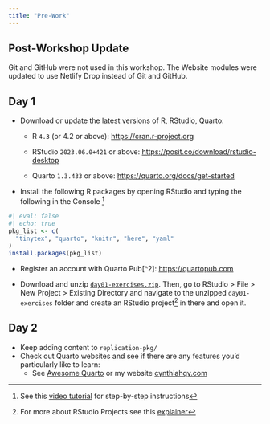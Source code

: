 ```yaml
---
title: "Pre-Work"
---
```


::: callout-tip
## Post-Workshop Update
Git and GitHub were not used in this workshop. The Website modules were updated to use Netlify Drop instead of Git and GitHub.
:::

## Day 1

-   Download or update the latest versions of R, RStudio, Quarto:

    -   R `4.3` (or 4.2 or above): <https://cran.r-project.org>

    -   RStudio `2023.06.0+421` or above: <https://posit.co/download/rstudio-desktop>

    -   Quarto `1.3.433` or above: <https://quarto.org/docs/get-started>

-   Install the following R packages by opening RStudio and typing the following in the Console [^1]

```r
#| eval: false
#| echo: true
pkg_list <- c(
  "tinytex", "quarto", "knitr", "here", "yaml"
)
install.packages(pkg_list)
```

[^1]: See this [video tutorial](https://www.youtube.com/watch?v=u1r5XTqrCTQ) for step-by-step instructions

-   Register an account with Quarto Pub[^2]: <https://quartopub.com>

-   Download and unzip [`day01-exercises.zip`](day01-exercises.zip). Then, go to RStudio \> File \> New Project \> Existing Directory and navigate to the unzipped `day01-exercises` folder and create an RStudio project[^3] in there and open it.

[^3]: For more about RStudio Projects see this [explainer](https://support.posit.co/hc/en-us/articles/200526207-Using-RStudio-Projects)

## Day 2

-   Keep adding content to `replication-pkg/`
-   Check out Quarto websites and see if there are any features you'd particularly like to learn:
    - See [Awesome Quarto](https://github.com/mcanouil/awesome-quarto#websites-formats) or my website [cynthiahqy.com](https://www.cynthiahqy.com)

